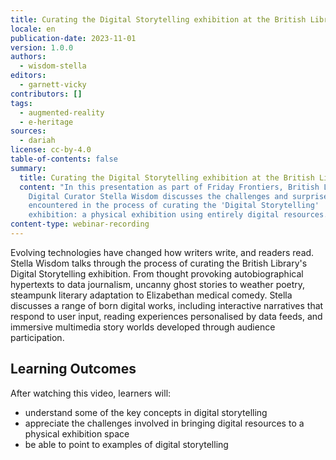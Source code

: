 ```yaml
---
title: Curating the Digital Storytelling exhibition at the British Library
locale: en
publication-date: 2023-11-01
version: 1.0.0
authors:
  - wisdom-stella
editors:
  - garnett-vicky
contributors: []
tags:
  - augmented-reality
  - e-heritage
sources:
  - dariah
license: cc-by-4.0
table-of-contents: false
summary:
  title: Curating the Digital Storytelling exhibition at the British Library
  content: "In this presentation as part of Friday Frontiers, British Library
    Digital Curator Stella Wisdom discusses the challenges and surprises
    encountered in the process of curating the 'Digital Storytelling'
    exhibition: a physical exhibition using entirely digital resources."
content-type: webinar-recording
---
```

Evolving technologies have changed how writers write, and readers read. Stella Wisdom talks through t﻿he process of curating the British Library's Digital Storytelling exhibition. From thought provoking autobiographical hypertexts to data journalism, uncanny ghost stories to weather poetry, steampunk literary adaptation to Elizabethan medical comedy. Stella discusses a range of born digital works, including interactive narratives that respond to user input, reading experiences personalised by data feeds, and immersive multimedia story worlds developed through audience participation.

## L﻿earning Outcomes

A﻿fter watching this video, learners will:

* understand some of the key concepts in digital storytelling
* appreciate the challenges involved in bringing digital resources to a physical exhibition space
* b﻿e able to point to examples of digital storytelling

<VideoCard provider="youtube" id="Jox-eWVMF2I" title="Curating the Digital Storytelling exhibition at the British Library" image="/assets/content/assets/en/resources/hosted/curating-the-digital-storytelling-exhibition-at-the-british-library/stella-wisdom-thumbnail-png" subtitle="Click here to view" />
